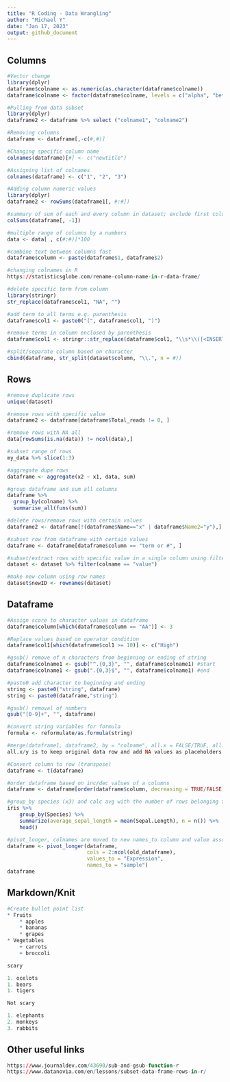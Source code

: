 ```yaml
---
title: "R Coding - Data Wrangling"
author: "Michael Y"
date: "Jan 17, 2023"
output: github_document
---
```


## Columns
```r
#Vector change
library(dplyr)
dataframe$colname <- as.numeric(as.character(dataframe$colname))
dataframe$colname <- factor(dataframe$colname, levels = c("alpha", "beta"))

#Pulling from data subset
library(dplyr)
dataframe2 <- dataframe %>% select ("colname1", "colname2")

#Removing columns
dataframe <- dataframe[,-c(#,#)]

#Changing specific column name
colnames(dataframe)[#] <- c("newtitle")

#Assigning list of colnames
colnames(dataframe) <- c("1", "2", "3")

#Adding column numeric values
library(dplyr)
dataframe2 <- rowSums(dataframe1[, #:#])

#summary of sum of each and every column in dataset; exclude first column
colSums(dataframe[, -1])

#multiple range of columns by a numbers
data <- data[ , c(#:#)]*100

#combine text between columns fast
dataframe$column <- paste(dataframe$1, dataframe$2)

#changing colnames in R
https://statisticsglobe.com/rename-column-name-in-r-data-frame/

#delete specific term from column
library(stringr)
str_replace(dataframe$col1, "NA", "")

#add term to all terms e.g. parenthesis
dataframe$col1 <- paste0("(", dataframe$col1, ")")

#remove terms in column enclosed by parenthesis
dataframe$col1 <- stringr::str_replace(dataframe$col1, "\\s*\\([<INSERT TERM HERE>^\\)]+\\)", "")

#split/separate column based on character
cbind(dataframe, str_split(dataset$column, "\\.", n = #))
```

## Rows
```r
#remove duplicate rows
unique(dataset)

#remove rows with specific value
dataframe2 <- dataframe[dataframe$Total_reads != 0, ]

#remove rows with NA all
data[rowSums(is.na(data)) != ncol(data),]

#subset range of rows
my_data %>% slice(1:3)

#aggregate dupe rows
dataframe <- aggregate(x2 ~ x1, data, sum)

#group dataframe and sum all columns
dataframe %>%
  group_by(colname) %>%
  summarise_all(funs(sum))

#delete rows/remove rows with certain values
dataframe2 <- dataframe[!(dataframe$Name=="x" | dataframe$Name2="y"),]

#subset row from dataframe with certain values
dataframe <- dataframe[dataframe$column == "term or #", ]

#subset/extract rows with specific value in a single column using filter
dataset <- dataset %>% filter(colname == "value")

#make new column using row names
dataset$newID <- rownames(dataset)
```

## Dataframe
```r
#Assign score to character values in dataframe
dataframe$column[which(dataframe$column == "AA")] <- 3

#Replace values based on operator condition
dataframe$col1[which(dataframe$col1 >= 10)] <- c("High")

#gsub() remove of n characters from beginning or ending of string
dataframe$colname1 <- gsub("^.{0,3}", "", dataframe$colname1) #start
dataframe$colname1 <- gsub(".{0,3}$", "", dataframe$colname1) #end

#paste0 add character to beginning and ending
string <- paste0("string", dataframe)
string <- paste0(dataframe,"string")

#gsub() removal of numbers
gsub("[0-9]+", "", dataframe)

#convert string variables for formula
formula <- reformulate/as.formula(string)

#merge(dataframe1, dataframe2, by = "colname", all.x = FALSE/TRUE, all.y = TRUE/FALSE)
all.x/y is to keep original data row and add NA values as placeholders

#Convert column to row (transpose)
dataframe <- t(dataframe)

#order dataframe based on inc/dec values of a columns
dataframe <- dataframe[order(dataframe$column, decreasing = TRUE/FALSE), ]

#group_by species (x3) and calc avg with the number of rows belonging to each species
iris %>% 
    group_by(Species) %>% 
    summarize(average_sepal_length = mean(Sepal.Length), n = n()) %>% 
    head()

#pivot_longer, colnames are moved to new names_to column and value associated with each colname title is recorded in new values_to column, creates many rows
dataframe <- pivot_longer(dataframe, 
                          cols = 2:ncol(old_dataframe),
                          values_to = "Expression",
                          names_to = "sample")
dataframe
```

## Markdown/Knit
```r
#Create bullet point list
* Fruits
    * apples
    * bananas
    * grapes
* Vegetables
    + carrots
    + broccoli

scary

1. ocelots
1. bears
1. tigers

Not scary

1. elephants
2. monkeys
3. rabbits
```

## Other useful links
```r
https://www.journaldev.com/43690/sub-and-gsub-function-r
https://www.datanovia.com/en/lessons/subset-data-frame-rows-in-r/

```

